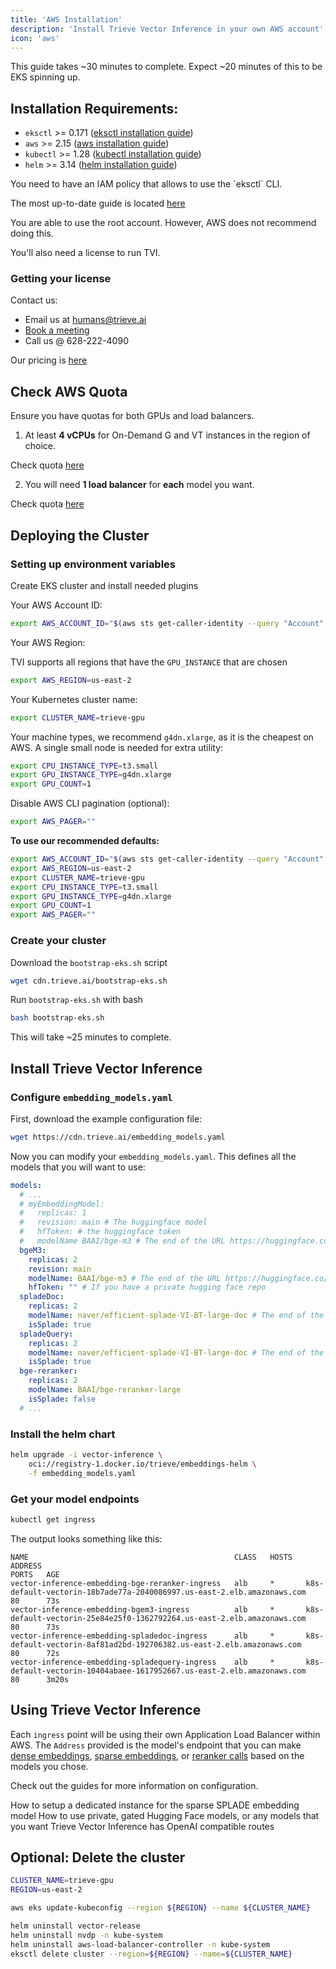 ```yaml
---
title: 'AWS Installation'
description: 'Install Trieve Vector Inference in your own AWS account'
icon: 'aws'
---
```


<Note>This guide takes ~30 minutes to complete. Expect ~20 minutes of this to be EKS spinning up. </Note>

## Installation Requirements:

- `eksctl` >= 0.171 ([eksctl installation guide](https://eksctl.io/installation))
- `aws` >= 2.15 ([aws installation guide](https://docs.aws.amazon.com/cli/latest/userguide/getting-started-install.html))
- `kubectl` >= 1.28 ([kubectl installation guide](https://kubernetes.io/docs/tasks/tools/#kubectl))
- `helm` >= 3.14 ([helm installation guide](https://helm.sh/docs/intro/install/#helm))

<Accordion title="IAM Policy Minimum Requirements">
  You need to have an IAM policy that allows to use the `eksctl` CLI.

  The most up-to-date guide is located [here](https://eksctl.io/usage/minimum-iam-policies)

  You are able to use the root account. However, AWS does not recommend doing this.
</Accordion>

You'll also need a license to run TVI.

### Getting your license

Contact us:
- Email us at humans@trieve.ai
- [Book a meeting](https://cal.com/nick.k/meet)
- Call us @ 628-222-4090

Our pricing is [here](/vector-inference/pricing)

## Check AWS Quota

<Warning>
    Ensure you have quotas for both GPUs and load balancers.
</Warning>

1) At least **4 vCPUs** for On-Demand G and VT instances in the region of choice.

Check quota [here](https://us-west-1.console.aws.amazon.com/servicequotas/home/services/ec2/quotas/L-3819A6DF)

2) You will need **1 load balancer** for **each** model you want.

Check quota [here](https://us-east-2.console.aws.amazon.com/servicequotas/home/services/elasticloadbalancing/quotas/L-53DA6B97)

## Deploying the Cluster

### Setting up environment variables 

Create EKS cluster and install needed plugins

Your AWS Account ID:
```sh
export AWS_ACCOUNT_ID="$(aws sts get-caller-identity --query "Account" --output text)"
```

Your AWS Region:

<Note> TVI supports all regions that have the `GPU_INSTANCE` that are chosen </Note>

```sh
export AWS_REGION=us-east-2
```

Your Kubernetes cluster name:

```sh
export CLUSTER_NAME=trieve-gpu
```

Your machine types, we recommend `g4dn.xlarge`, as it is the cheapest on AWS. A single small node is needed for extra utility:

```sh
export CPU_INSTANCE_TYPE=t3.small
export GPU_INSTANCE_TYPE=g4dn.xlarge
export GPU_COUNT=1
```

Disable AWS CLI pagination (optional):

```sh
export AWS_PAGER=""
```

**To use our recommended defaults:**

```sh
export AWS_ACCOUNT_ID="$(aws sts get-caller-identity --query "Account" --output text)"
export AWS_REGION=us-east-2
export CLUSTER_NAME=trieve-gpu
export CPU_INSTANCE_TYPE=t3.small
export GPU_INSTANCE_TYPE=g4dn.xlarge
export GPU_COUNT=1
export AWS_PAGER=""
```

### Create your cluster

Download the `bootstrap-eks.sh` script
```sh
wget cdn.trieve.ai/bootstrap-eks.sh
```

Run `bootstrap-eks.sh` with bash

```sh
bash bootstrap-eks.sh
```

This will take ~25 minutes to complete.

## Install Trieve Vector Inference

### Configure `embedding_models.yaml`

First, download the example configuration file:

```sh
wget https://cdn.trieve.ai/embedding_models.yaml
```

Now you can modify your `embedding_models.yaml`. This defines all the models that you will want to use:

```yaml embedding_models.yaml
models:
  # ...
  # myEmbeddingModel:
  #   replicas: 1
  #   revision: main # The huggingface model 
  #   hfToken: # the huggingface token
  #   modelName BAAI/bge-m3 # The end of the URL https://huggingface.co/BAAI/bge-m3 
  bgeM3:
    replicas: 2
    revision: main
    modelName: BAAI/bge-m3 # The end of the URL https://huggingface.co/BAAI/bge-m3
    hfToken: "" # If you have a private hugging face repo
  spladeDoc:
    replicas: 2
    modelName: naver/efficient-splade-VI-BT-large-doc # The end of the URL https://huggingface.co/naver/efficient-splade-VI-BT-large-doc
    isSplade: true
  spladeQuery:
    replicas: 2
    modelName: naver/efficient-splade-VI-BT-large-doc # The end of the URL https://huggingface.co/naver/efficient-splade-VI-BT-large-doc
    isSplade: true
  bge-reranker:
    replicas: 2
    modelName: BAAI/bge-reranker-large
    isSplade: false
  # ...
```

### Install the helm chart

```sh
helm upgrade -i vector-inference \
    oci://registry-1.docker.io/trieve/embeddings-helm \
    -f embedding_models.yaml
```

### Get your model endpoints

```sh
kubectl get ingress
```

The output looks something like this:

```
NAME                                              CLASS   HOSTS   ADDRESS                                                                  PORTS   AGE
vector-inference-embedding-bge-reranker-ingress   alb     *       k8s-default-vectorin-18b7ade77a-2040086997.us-east-2.elb.amazonaws.com   80      73s
vector-inference-embedding-bgem3-ingress          alb     *       k8s-default-vectorin-25e84e25f0-1362792264.us-east-2.elb.amazonaws.com   80      73s
vector-inference-embedding-spladedoc-ingress      alb     *       k8s-default-vectorin-8af81ad2bd-192706382.us-east-2.elb.amazonaws.com    80      72s
vector-inference-embedding-spladequery-ingress    alb     *       k8s-default-vectorin-10404abaee-1617952667.us-east-2.elb.amazonaws.com   80      3m20s
```

## Using Trieve Vector Inference

Each `ingress` point will be using their own Application Load Balancer within AWS. The `Address` provided is the model's endpoint that you can make [dense embeddings](/vector-inference/embed), [sparse embeddings](/vector-inference/embed_sparse), or [reranker calls](/vector-inference/reranker) based on the models you chose.

Check out the guides for more information on configuration.

<CardGroup cols={3}>
  <Card icon="magnifying-glass" title="Using SPLADE Models" href="/vector-inference/splade">
	How to setup a dedicated instance for the sparse SPLADE embedding model
  </Card>
  <Card icon="brackets-curly" title="Using Custom Models" href="/vector-inference/dense">
	How to use private, gated Hugging Face models, or any models that you want
  </Card>
  <Card icon="microchip-ai" title="OpenAI compatibility" href="/vector-inference/openai">
	Trieve Vector Inference has OpenAI compatible routes
  </Card>
</CardGroup>

## Optional: Delete the cluster

```sh
CLUSTER_NAME=trieve-gpu
REGION=us-east-2

aws eks update-kubeconfig --region ${REGION} --name ${CLUSTER_NAME}

helm uninstall vector-release
helm uninstall nvdp -n kube-system
helm uninstall aws-load-balancer-controller -n kube-system
eksctl delete cluster --region=${REGION} --name=${CLUSTER_NAME}
```
